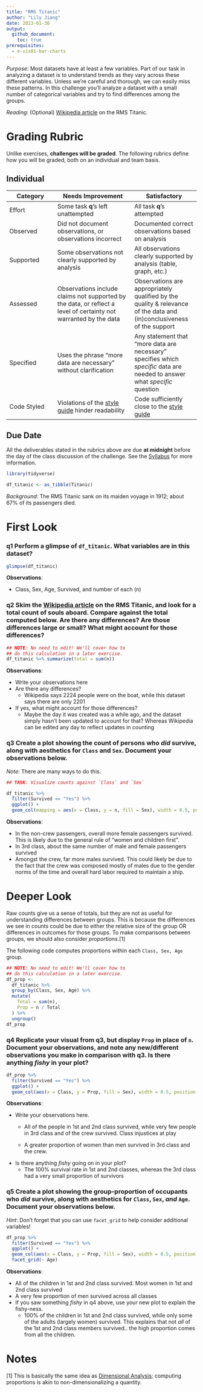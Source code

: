 ```yaml
---
title: "RMS Titanic"
author: "Lily Jiang"
date: 2023-01-30
output:
  github_document:
    toc: true
prerequisites:
  - e-vis01-bar-charts
---
```


*Purpose*: Most datasets have at least a few variables. Part of our task in analyzing a dataset is to understand trends as they vary across these different variables. Unless we're careful and thorough, we can easily miss these patterns. In this challenge you'll analyze a dataset with a small number of categorical variables and try to find differences among the groups.

*Reading*: (Optional) [Wikipedia article](https://en.wikipedia.org/wiki/RMS_Titanic) on the RMS Titanic.

<!-- include-rubric -->

# Grading Rubric

<!-- -------------------------------------------------- -->

Unlike exercises, **challenges will be graded**. The following rubrics define how you will be graded, both on an individual and team basis.

## Individual

<!-- ------------------------- -->

| Category    | Needs Improvement                                                                                                | Satisfactory                                                                                                               |
|------------------|-----------------------------|-------------------------|
| Effort      | Some task **q**'s left unattempted                                                                               | All task **q**'s attempted                                                                                                 |
| Observed    | Did not document observations, or observations incorrect                                                         | Documented correct observations based on analysis                                                                          |
| Supported   | Some observations not clearly supported by analysis                                                              | All observations clearly supported by analysis (table, graph, etc.)                                                        |
| Assessed    | Observations include claims not supported by the data, or reflect a level of certainty not warranted by the data | Observations are appropriately qualified by the quality & relevance of the data and (in)conclusiveness of the support      |
| Specified   | Uses the phrase "more data are necessary" without clarification                                                  | Any statement that "more data are necessary" specifies which *specific* data are needed to answer what *specific* question |
| Code Styled | Violations of the [style guide](https://style.tidyverse.org/) hinder readability                                 | Code sufficiently close to the [style guide](https://style.tidyverse.org/)                                                 |

## Due Date

<!-- ------------------------- -->

All the deliverables stated in the rubrics above are due **at midnight** before the day of the class discussion of the challenge. See the [Syllabus](https://docs.google.com/document/d/1qeP6DUS8Djq_A0HMllMqsSqX3a9dbcx1/edit?usp=sharing&ouid=110386251748498665069&rtpof=true&sd=true) for more information.

```r
library(tidyverse)

df_titanic <- as_tibble(Titanic)
```

*Background*: The RMS Titanic sank on its maiden voyage in 1912; about 67% of its passengers died.

# First Look

<!-- -------------------------------------------------- -->

### **q1** Perform a glimpse of `df_titanic`. What variables are in this dataset?

```r

glimpse(df_titanic)
```

**Observations**:

-   Class, Sex, Age, Survived, and number of each (n)

### **q2** Skim the [Wikipedia article](https://en.wikipedia.org/wiki/RMS_Titanic) on the RMS Titanic, and look for a total count of souls aboard. Compare against the total computed below. Are there any differences? Are those differences large or small? What might account for those differences?

```r
## NOTE: No need to edit! We'll cover how to
## do this calculation in a later exercise.
df_titanic %>% summarize(total = sum(n))
```

**Observations**:

-   Write your observations here
-   Are there any differences?
    -   Wikipedia says 2224 people were on the boat, while this dataset says there are only 2201
-   If yes, what might account for those differences?
    -   Maybe the day it was created was a while ago, and the dataset simply hasn't been updated to account for that? Whereas Wikipedia can be edited any day to reflect updates in counting

### **q3** Create a plot showing the count of persons who *did* survive, along with aesthetics for `Class` and `Sex`. Document your observations below.

*Note*: There are many ways to do this.

```r
## TASK: Visualize counts against `Class` and `Sex`

df_titanic %>%
  filter(Survived == "Yes") %>%
  ggplot() +
  geom_col(mapping = aes(x = Class, y = n, fill = Sex), width = 0.5, position = "dodge")
```

**Observations**:

-   In the non-crew passengers, overall more female passengers survived. This is likely due to the general rule of "women and children first".
-   In 3rd class, about the same number of male and female passengers survived
-   Amongst the crew, far more males survived. This could likely be due to the fact that the crew was composed mostly of males due to the gender norms of the time and overall hard labor required to maintain a ship.

# Deeper Look

<!-- -------------------------------------------------- -->

Raw counts give us a sense of totals, but they are not as useful for understanding differences between groups. This is because the differences we see in counts could be due to either the relative size of the group OR differences in outcomes for those groups. To make comparisons between groups, we should also consider *proportions*.[1]

The following code computes proportions within each `Class, Sex, Age` group.

```r
## NOTE: No need to edit! We'll cover how to
## do this calculation in a later exercise.
df_prop <-
  df_titanic %>%
  group_by(Class, Sex, Age) %>%
  mutate(
    Total = sum(n),
    Prop = n / Total
  ) %>%
  ungroup()
df_prop
```

### **q4** Replicate your visual from q3, but display `Prop` in place of `n`. Document your observations, and note any new/different observations you make in comparison with q3. Is there anything *fishy* in your plot?

```r
df_prop %>%
  filter(Survived == "Yes") %>%
  ggplot() +
  geom_col(aes(x = Class, y = Prop, fill = Sex), width = 0.5, position = "dodge")
```

**Observations**:

-   Write your observations here.
    -   All of the people in 1st and 2nd class survived, while very few people in 3rd class and of the crew survived. Class injustices at play

    -   A greater proportion of women than men survived in 3rd class and the crew.
-   Is there anything *fishy* going on in your plot?
    -   The 100% survival rate in 1st and 2nd classes, whereas the 3rd class had a very small proportion of survivors

### **q5** Create a plot showing the group-proportion of occupants who *did* survive, along with aesthetics for `Class`, `Sex`, *and* `Age`. Document your observations below.

*Hint*: Don't forget that you can use `facet_grid` to help consider additional variables!

```r
df_prop %>%
  filter(Survived == "Yes") %>%
  ggplot() +
  geom_col(aes(x = Class, y = Prop, fill = Sex), width = 0.5, position = "dodge") +
  facet_grid(~ Age)
```

**Observations**:

-   All of the children in 1st and 2nd class survived. Most women in 1st and 2nd class survived
-   A very few proportion of men survived across all classes
-   If you saw something *fishy* in q4 above, use your new plot to explain the fishy-ness.
    -   100% of the children in 1st and 2nd class survived, while only some of the adults (largely women) survived. This explains that not *all* of the 1st and 2nd class members survived.. the high proportion comes from all the children.

# Notes

<!-- -------------------------------------------------- -->

[1] This is basically the same idea as [Dimensional Analysis](https://en.wikipedia.org/wiki/Dimensional_analysis); computing proportions is akin to non-dimensionalizing a quantity.

